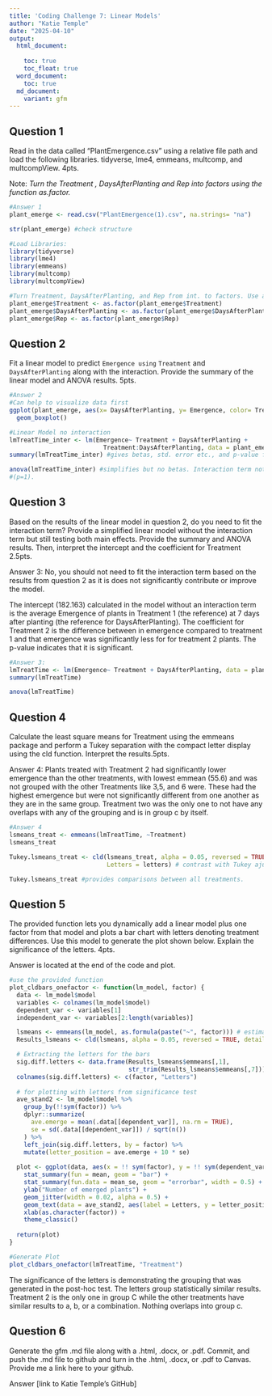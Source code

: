 ```yaml
---
title: 'Coding Challenge 7: Linear Models'
author: "Katie Temple"
date: "2025-04-10"
output:
  html_document:
    
    toc: true
    toc_float: true
  word_document:
    toc: true 
  md_document:
    variant: gfm 
---
```

## Question 1
Read in the data called “PlantEmergence.csv” using a relative file path and load the following libraries. tidyverse, lme4, emmeans, multcomp, and multcompView. 4pts.

Note: *Turn the Treatment , DaysAfterPlanting  and Rep into factors using the function as.factor.* 
 
```r
#Answer 1
plant_emerge <- read.csv("PlantEmergence(1).csv", na.strings= "na")

str(plant_emerge) #check structure

#Load Libraries:
library(tidyverse)
library(lme4)
library(emmeans)
library(multcomp)
library(multcompView)

#Turn Treatment, DaysAfterPlanting, and Rep from int. to factors. Use as.factor func.
plant_emerge$Treatment <- as.factor(plant_emerge$Treatment)
plant_emerge$DaysAfterPlanting <- as.factor(plant_emerge$DaysAfterPlanting)
plant_emerge$Rep <- as.factor(plant_emerge$Rep)

```

## Question 2
Fit a linear model to predict `Emergence using` `Treatment` and `DaysAfterPlanting`
along with the interaction. Provide the summary of the linear model and ANOVA results. 
5pts.

```r
#Answer 2
#Can help to visualize data first
ggplot(plant_emerge, aes(x= DaysAfterPlanting, y= Emergence, color= Treatment, group= Treatment))+
  geom_boxplot()

#Linear Model no interaction
lmTreatTime_inter <- lm(Emergence~ Treatment + DaysAfterPlanting + 
                          Treatment:DaysAfterPlanting, data = plant_emerge)
summary(lmTreatTime_inter) #gives betas, std. error etc., and p-value for each variable including interactions

```
```r
anova(lmTreatTime_inter) #simplifies but no betas. Interaction term not significant 
#(p=1).

```
## Question 3
Based on the results of the linear model in question 2, do you need to fit the interaction term? Provide a simplified linear model without the interaction term but still testing both main effects. Provide the summary and ANOVA results. Then, interpret the intercept and the coefficient for Treatment 2.5pts.

Answer 3: 
No, you should not need to fit the interaction term based on the results from question 2
as it is does not significantly contribute or improve the model.

The intercept (182.163) calculated in the model without an interaction term  is the average Emergence of plants in Treatment 1 (the reference) at 7 days after planting (the reference for DaysAfterPlanting). 
The coefficient for Treatment 2 is the difference between in emergence compared to treatment 1 and that emergence was significantly less for for treatment 2 plants. The p-value indicates that it is significant. 
```r
#Answer 3: 
lmTreatTime <- lm(Emergence~ Treatment + DaysAfterPlanting, data = plant_emerge)
summary(lmTreatTime)

anova(lmTreatTime)

```
## Question 4
Calculate the least square means for Treatment using the emmeans package and perform a Tukey separation with the compact letter display using the cld function. Interpret the results.5pts.

Answer 4: 
Plants treated with Treatment 2 had significantly lower emergence than the other treatments, with lowest emmean (55.6)
and was not grouped with the other Treatments like 3,5, and 6 were. These had the highest emergence but were not significantly different from one another as they are in the same group. Treatment two was the only one to not have any overlaps with any of the grouping and is in group c by itself.

```r
#Answer 4
lsmeans_treat <- emmeans(lmTreatTime, ~Treatment)
lsmeans_treat

Tukey.lsmeans_treat <- cld(lsmeans_treat, alpha = 0.05, reversed = TRUE, details = TRUE,
                           Letters = letters) # contrast with Tukey ajustment by default

Tukey.lsmeans_treat #provides comparisons between all treatments.
```

## Question 5
The provided function lets you dynamically add a linear model plus one factor from that model and plots a bar chart with letters denoting treatment differences. Use this model to generate the plot shown below. Explain the significance of the letters. 4pts.

Answer is located at the end of the code and plot. 
```r
#use the provided function
plot_cldbars_onefactor <- function(lm_model, factor) {
  data <- lm_model$model
  variables <- colnames(lm_model$model)
  dependent_var <- variables[1]
  independent_var <- variables[2:length(variables)]

  lsmeans <- emmeans(lm_model, as.formula(paste("~", factor))) # estimate lsmeans 
  Results_lsmeans <- cld(lsmeans, alpha = 0.05, reversed = TRUE, details = TRUE, Letters = letters) # contrast with Tukey adjustment by default.

  # Extracting the letters for the bars
  sig.diff.letters <- data.frame(Results_lsmeans$emmeans[,1], 
                                 str_trim(Results_lsmeans$emmeans[,7]))
  colnames(sig.diff.letters) <- c(factor, "Letters")
  
  # for plotting with letters from significance test
  ave_stand2 <- lm_model$model %>%
    group_by(!!sym(factor)) %>%
    dplyr::summarize(
      ave.emerge = mean(.data[[dependent_var]], na.rm = TRUE),
      se = sd(.data[[dependent_var]]) / sqrt(n())
    ) %>%
    left_join(sig.diff.letters, by = factor) %>%
    mutate(letter_position = ave.emerge + 10 * se)
  
  plot <- ggplot(data, aes(x = !! sym(factor), y = !! sym(dependent_var))) + 
    stat_summary(fun = mean, geom = "bar") +
    stat_summary(fun.data = mean_se, geom = "errorbar", width = 0.5) +
    ylab("Number of emerged plants") + 
    geom_jitter(width = 0.02, alpha = 0.5) +
    geom_text(data = ave_stand2, aes(label = Letters, y = letter_position), size = 5) +
    xlab(as.character(factor)) +
    theme_classic()
  
  return(plot)
}

#Generate Plot
plot_cldbars_onefactor(lmTreatTime, "Treatment")

```
The significance of the letters is demonstrating the grouping that was generated
in the post-hoc test. The letters group statistically similar results. Treatment 2 is the only 
one in group C while the other treatments have similar results to a, b, or a combination. Nothing overlaps into group c.

## Question 6
Generate the gfm .md file along with a .html, .docx, or .pdf. Commit, and push the .md file to github and turn in the .html, .docx, or .pdf to Canvas. Provide me a link here to your github.

Answer
[link to Katie Temple's GitHub]
